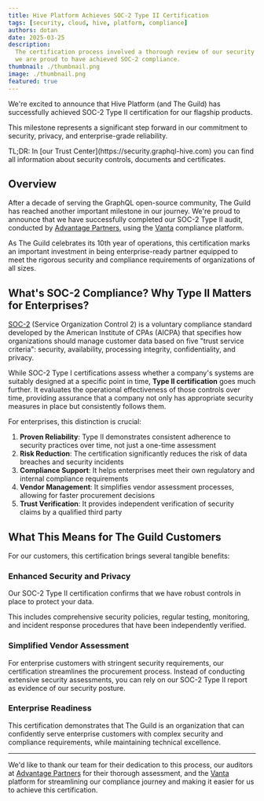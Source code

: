 ```yaml
---
title: Hive Platform Achieves SOC-2 Type II Certification
tags: [security, cloud, hive, platform, compliance]
authors: dotan
date: 2025-03-25
description:
  The certification process involved a thorough review of our security controls and processes, and
  we are proud to have achieved SOC-2 compliance.
thumbnail: ./thumbnail.png
image: ./thumbnail.png
featured: true
---
```



We're excited to announce that Hive Platform (and The Guild) has successfully achieved SOC-2 Type II
certification for our flagship products.

This milestone represents a significant step forward in our commitment to security, privacy, and
enterprise-grade reliability.

<Callout emoji="🚀" type="info">
  TL;DR: In [our Trust Center](https://security.graphql-hive.com) you can find all information about
  security controls, documents and certificates.
</Callout>

## Overview

After a decade of serving the GraphQL open-source community, The Guild has reached another important
milestone in our journey. We're proud to announce that we have successfully completed our SOC-2 Type
II audit, conducted by [Advantage Partners](https://advantage-partners.com/), using the
[Vanta](https://vanta.com/) compliance platform.

As The Guild celebrates its 10th year of operations, this certification marks an important
investment in being enterprise-ready partner equipped to meet the rigorous security and compliance
requirements of organizations of all sizes.

## What's SOC-2 Compliance? Why Type II Matters for Enterprises?

[SOC-2](https://www.vanta.com/collection/soc-2/what-is-soc-2) (Service Organization Control 2) is a
voluntary compliance standard developed by the American Institute of CPAs (AICPA) that specifies how
organizations should manage customer data based on five "trust service criteria": security,
availability, processing integrity, confidentiality, and privacy.

While SOC-2 Type I certifications assess whether a company's systems are suitably designed at a
specific point in time, **Type II certification** goes much further. It evaluates the operational
effectiveness of those controls over time, providing assurance that a company not only has
appropriate security measures in place but consistently follows them.

For enterprises, this distinction is crucial:

1. **Proven Reliability**: Type II demonstrates consistent adherence to security practices over
   time, not just a one-time assessment
2. **Risk Reduction**: The certification significantly reduces the risk of data breaches and
   security incidents
3. **Compliance Support**: It helps enterprises meet their own regulatory and internal compliance
   requirements
4. **Vendor Management**: It simplifies vendor assessment processes, allowing for faster procurement
   decisions
5. **Trust Verification**: It provides independent verification of security claims by a qualified
   third party

## What This Means for The Guild Customers

For our customers, this certification brings several tangible benefits:

### Enhanced Security and Privacy

Our SOC-2 Type II certification confirms that we have robust controls in place to protect your data.

This includes comprehensive security policies, regular testing, monitoring, and incident response
procedures that have been independently verified.

### Simplified Vendor Assessment

For enterprise customers with stringent security requirements, our certification streamlines the
procurement process. Instead of conducting extensive security assessments, you can rely on our SOC-2
Type II report as evidence of our security posture.

### Enterprise Readiness

This certification demonstrates that The Guild is an organization that can confidently serve
enterprise customers with complex security and compliance requirements, while maintaining technical
excellence.

---

<Callout emoji="🙏" type="info">

We'd like to thank our team for their dedication to this process, our auditors at
[Advantage Partners](https://advantage-partners.com/) for their thorough assessment, and the
[Vanta](https://vanta.com/) platform for streamlining our compliance journey and making it easier
for us to achieve this certification.

</Callout>
